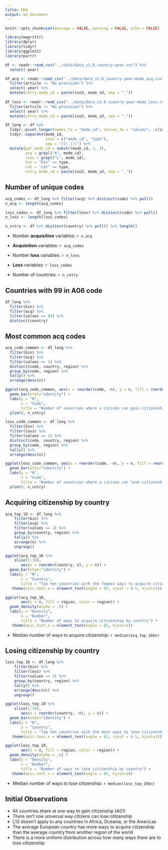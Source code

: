```yaml
---
title: EDA
output: md_document
---
```


```r
knitr::opts_chunk$set(message = FALSE, warning = FALSE, echo = FALSE)
```

```r
library(magrittr)
library(dplyr)
library(tidyr)
library(ggplot2)
library(purrr)

df <- readr::read_csv("../data/data_v1.0_country-year.csv") %>%
  select(-year)

df_acq <- readr::read_csv("../data/data_v1.0_country-year-mode_acq.csv", na = c("n.a.", "n.a", "")) %>%
  filter(article != "No provision") %>%
  select(-year) %>% 
  mutate(cntry_mode_id = paste(iso3, mode_id, sep = "_"))
  
df_loss <- readr::read_csv("../data/data_v1.0_country-year-mode_loss.csv", na = c("n.a.", "n.a", "")) %>% 
  filter(article != "No provision") %>%
  select(-year) %>%
  mutate(cntry_mode_id = paste(iso3, mode_id, sep = "_"))

df_long <- df %>%
  tidyr::pivot_longer(names_to = "mode_id", values_to = "values", -c(iso3, country, region)) %>% 
  tidyr::separate(mode_id,
                  into = c("mode_id", "type"),
                  sep = "([(_)])") %>%
  mutate(par_mode_id = substr(mode_id, 1, 3),
         acq = grepl("A", mode_id),
         loss = grepl("L", mode_id),
         bin = "bin" == type,
         cat = "cat" == type,
         cntry_mode_id = paste(iso3, mode_id, sep = "_"))
```

## Number of unique codes

```r
acq_codes <- df_long %>% filter(acq) %>% distinct(code) %>% pull()
n_acq <- length(acq_codes)

loss_codes <- df_long %>% filter(loss) %>% distinct(code) %>% pull()
n_loss <- length(loss_codes)

n_cntry <- df %>% distinct(country) %>% pull() %>% length()
```

* Number **acquisition** variables: `r n_acq`
* **Acquisition** variables: `r acq_codes`

* Number **loss** variables: `r n_loss`
* **Loss** variables: `r loss_codes`

* Number of countries: `r n_cntry`

## Countries with 99 in A06 code

```r
df_long %>%
  filter(bin) %>%
  filter(acq) %>%
  filter(values == 99) %>% 
  distinct(country)
```

## Most common acq codes

```r
acq_code_common <- df_long %>%
  filter(bin) %>%
  filter(acq) %>%
  filter(values == 1) %>%
  distinct(code, country, region) %>% 
  group_by(code, region) %>% 
  tally() %>% 
  arrange(desc(n))

ggplot(acq_code_common, aes(x = reorder(code, -n), y = n, fill = reorder(region, n))) +
  geom_bar(stat="identity") +
  labs(y = "N",
       x = "Code",
       title = "Number of countries where a citizen can gain citizenship by code") +
  ylim(0, n_cntry)
```

```r
loss_code_common <- df_long %>%
  filter(bin) %>%
  filter(loss) %>%
  filter(values == 1) %>%
  distinct(code, country, region) %>% 
  group_by(code, region) %>% 
  tally() %>% 
  arrange(desc(n))

ggplot(loss_code_common, aes(x = reorder(code, -n), y = n, fill = reorder(region, n))) +
  geom_bar(stat="identity") +
  labs(y = "N",
       x = "Code",
       title = "Number of countries where a citizen can lose citizenship by code") +
  ylim(0, n_cntry)
```

## Acquiring citizenship by country

```r
acq_top_10 <- df_long %>%
    filter(bin) %>%
    filter(acq) %>%
    filter(values == 1) %>% 
    group_by(country, region) %>% 
    tally() %>% 
    arrange(n) %>%
    ungroup()

ggplot(acq_top_10 %>% 
    slice(1:10), 
       aes(x = reorder(country, n), y = n)) +
  geom_bar(stat="identity") +
  labs(y = "N",
       x = "Country",
       title = "Top ten countries with the fewest ways to acquire citizenship") +
   theme(axis.text.x = element_text(angle = 65, vjust = 0.5, hjust=1))
```
```r
ggplot(acq_top_10,
       aes(x = n, fill = region, color = region)) +
  geom_density(alpha = .5) +
  labs(y = "Density",
       x = "Number",
       title = "Number of ways to acquire citizenship by country") +
   theme(axis.text.x = element_text(angle = 65, hjust=1))
```


* Median number of ways to acquire citizenship: `r median(acq_top_10$n)`

## Losing citizenship by country

```r
loss_top_10 <- df_long %>%
    filter(bin) %>%
    filter(loss) %>%
    filter(values == 1) %>% 
    group_by(country, region) %>% 
    tally() %>% 
    arrange(desc(n)) %>%
    ungroup()

ggplot(loss_top_10 %>% 
    slice(1:10), 
       aes(x = reorder(country, -n), y = n)) +
  geom_bar(stat="identity") +
  labs(y = "N",
       x = "Country",
       title = "Top ten countries with the most ways to lose citizenship") +
   theme(axis.text.x = element_text(angle = 65, vjust = 0.5, hjust=1))
```

```r
ggplot(loss_top_10,
       aes(x = n, fill = region, color = region)) +
  geom_density(alpha = .5) +
  labs(y = "Density",
       x = "Number",
       title = "Number of ways to lose citizenship by country") +
   theme(axis.text.x = element_text(angle = 65, hjust=1))
```

* Median number of ways to lose citizenship: `r median(loss_top_10$n)`

## Initial Observations

* All countries share at one way to gain citizenship (A01)
* There isn't one universal way citizens can lose citizenship
* L13 doesn't apply to any countries in Africa, Oceania, or the Americas
* The average European country has more ways to acquire citizenship than the average country from another region of the world
* There is a more uniform distribution across how many ways there are to lose citizenship
